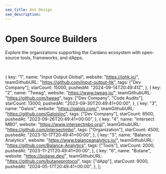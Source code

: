 ```yaml
---
seo_title: Ant Design
seo_description:
---
```


# Open Source Builders

Explore the organizations supporting the Cardano ecosystem with open-source tools, frameworks, and dApps.

<br />


  {
    key: "1",
    name: "Input Output Global",
    website: "https://iohk.io/",
    teamGithubURL: "https://github.com/input-output-hk",
    tags: ["Dev Company"],
    starCount: 15000,
    pushedAt: "2024-09-14T20:49:41Z",
  },
  {
    key: "2",
    name: "Tweag",
    website: "https://www.tweag.io/",
    teamGithubURL: "https://github.com/tweag",
    tags: ["Dev Company", "Code Audits"],
    starCount: 13000,
    pushedAt: "2023-09-30T20:49:41+00:00",
  },
  {
    key: "3",
    name: "Galois",
    website: "https://galois.com/",
    teamGithubURL: "https://github.com/GaloisInc",
    tags: ["Dev Company"],
    starCount: 8500,
    pushedAt: "2023-09-26T20:49:41+00:00",
  },
  {
    key: "4",
    name: "Intersect MBO",
    website: "https://www.intersectmbo.org/",
    teamGithubURL: "https://github.com/intersectmbo",
    tags: ["Organization"],
    starCount: 4500,
    pushedAt: "2023-10-17T20:49:41+00:00",
  },
  {
    key: "5",
    name: "Balance Analytics",
    website: "https://www.balanceanalytics.io/",
    teamGithubURL: "https://github.com/Balance-Analytics",
    tags: ["Tools"],
    starCount: 2000,
    pushedAt: "2023-11-21T20:49:41+00:00",
  },
  {
    key: "6",
    name: "Butane",
    website: "https://butane.dev/",
    teamGithubURL: "https://github.com/butaneprotocol",
    tags: ["dApp"],
    starCount: 9000,
    pushedAt: "2024-05-17T20:49:41+00:00",
  },
];

<OpenSourceBuildersTable data={data} />
